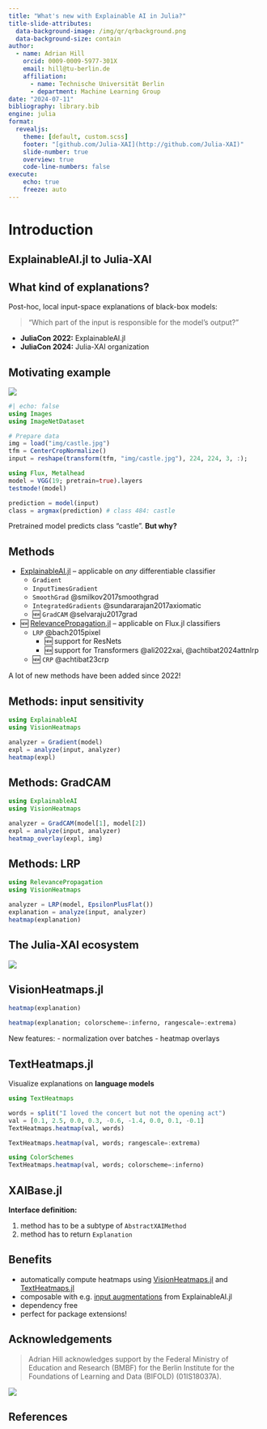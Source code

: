 ```yaml
---
title: "What's new with Explainable AI in Julia?"
title-slide-attributes:
  data-background-image: /img/qr/qrbackground.png
  data-background-size: contain
author:
  - name: Adrian Hill
    orcid: 0009-0009-5977-301X
    email: hill@tu-berlin.de
    affiliation: 
      - name: Technische Universität Berlin
      - department: Machine Learning Group
date: "2024-07-11"
bibliography: library.bib
engine: julia
format:
  revealjs:
    theme: [default, custom.scss]
    footer: "[github.com/Julia-XAI](http://github.com/Julia-XAI)"
    slide-number: true
    overview: true
    code-line-numbers: false
execute:
    echo: true
    freeze: auto
---
```


# Introduction

## ExplainableAI.jl to Julia-XAI

::: {.callout-note}
## What kind of explanations?

Post-hoc, local input-space explanations of black-box models:
 
> "Which part of the input is responsible for the model's output?"
:::

- **JuliaCon 2022:** ExplainableAI.jl
- **JuliaCon 2024:** Julia-XAI organization

## Motivating example

![](img/castle.jpg){width=300px;}
```julia
#| echo: false
using Images
using ImageNetDataset

# Prepare data
img = load("img/castle.jpg")
tfm = CenterCropNormalize()
input = reshape(transform(tfm, "img/castle.jpg"), 224, 224, 3, :);
```

```julia
using Flux, Metalhead
model = VGG(19; pretrain=true).layers
testmode!(model)

prediction = model(input)
class = argmax(prediction) # class 484: castle
```

Pretrained model predicts class "castle". **But why?**

## Methods {.smaller}

- [ExplainableAI.jl](https://github.com/Julia-XAI/ExplainableAI.jl) – applicable on *any* differentiable classifier
  - `Gradient`
  - `InputTimesGradient` 
  - `SmoothGrad` @smilkov2017smoothgrad
  - `IntegratedGradients` @sundararajan2017axiomatic
  - 🆕 `GradCAM` @selvaraju2017grad
- 🆕 [RelevancePropagation.jl](https://github.com/Julia-XAI/RelevancePropagation.jl) – applicable on Flux.jl classifiers
  - `LRP` @bach2015pixel
    - 🆕 support for ResNets
    - 🆕 support for Transformers @ali2022xai, @achtibat2024attnlrp
  - 🆕 `CRP` @achtibat23crp

::: {.notes}
A lot of new methods have been added since 2022!
:::

## Methods: input sensitivity

```julia
using ExplainableAI
using VisionHeatmaps

analyzer = Gradient(model)
expl = analyze(input, analyzer)
heatmap(expl)
```

## Methods: GradCAM

```julia
using ExplainableAI
using VisionHeatmaps

analyzer = GradCAM(model[1], model[2])
expl = analyze(input, analyzer)
heatmap_overlay(expl, img)
```

## Methods: LRP

```julia
using RelevancePropagation
using VisionHeatmaps

analyzer = LRP(model, EpsilonPlusFlat())
explanation = analyze(input, analyzer)
heatmap(explanation)
```

## The Julia-XAI ecosystem

::: {.center-img}
![](img/org.png)
:::

## VisionHeatmaps.jl {.smaller}

```julia
heatmap(explanation)
``` 

```julia
heatmap(explanation; colorscheme=:inferno, rangescale=:extrema)
``` 

::: {.notes}
New features:
- normalization over batches
- heatmap overlays
:::

## TextHeatmaps.jl {.smaller}

Visualize explanations on **language models**

```julia
using TextHeatmaps

words = split("I loved the concert but not the opening act")
val = [0.1, 2.5, 0.0, 0.3, -0.6, -1.4, 0.0, 0.1, -0.1]
TextHeatmaps.heatmap(val, words)
``` 

```julia
TextHeatmaps.heatmap(val, words; rangescale=:extrema)
```

```julia
using ColorSchemes
TextHeatmaps.heatmap(val, words; colorscheme=:inferno)
```

## XAIBase.jl

**Interface definition:**

1. method has to be a subtype of `AbstractXAIMethod`
2. method has to return `Explanation`

::: {.callout-note}
# Benefits
- automatically compute heatmaps using [VisionHeatmaps.jl](https://julia-xai.github.io/XAIDocs/VisionHeatmaps/stable/)
and [TextHeatmaps.jl](https://julia-xai.github.io/XAIDocs/TextHeatmaps/stable/)
- composable with e.g. [input augmentations](https://julia-xai.github.io/XAIDocs/ExplainableAI/stable/api/#Input-augmentations) from ExplainableAI.jl
- dependency free
- perfect for package extensions!
:::

## Acknowledgements

> Adrian Hill acknowledges support by the Federal Ministry of Education and Research (BMBF) for the Berlin Institute for the Foundations of Learning and Data (BIFOLD) (01IS18037A).

::: {.center-img}
![](img/bifold.svg)
:::

## References

::: {#refs}
:::
